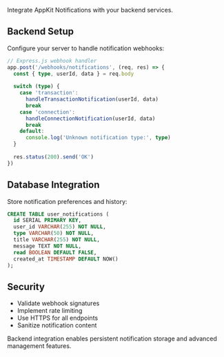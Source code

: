 Integrate AppKit Notifications with your backend services.

## Backend Setup

Configure your server to handle notification webhooks:

```ts
// Express.js webhook handler
app.post('/webhooks/notifications', (req, res) => {
  const { type, userId, data } = req.body
  
  switch (type) {
    case 'transaction':
      handleTransactionNotification(userId, data)
      break
    case 'connection':
      handleConnectionNotification(userId, data)
      break
    default:
      console.log('Unknown notification type:', type)
  }
  
  res.status(200).send('OK')
})
```

## Database Integration

Store notification preferences and history:

```sql
CREATE TABLE user_notifications (
  id SERIAL PRIMARY KEY,
  user_id VARCHAR(255) NOT NULL,
  type VARCHAR(50) NOT NULL,
  title VARCHAR(255) NOT NULL,
  message TEXT NOT NULL,
  read BOOLEAN DEFAULT FALSE,
  created_at TIMESTAMP DEFAULT NOW()
);
```

## Security

- Validate webhook signatures
- Implement rate limiting
- Use HTTPS for all endpoints
- Sanitize notification content

Backend integration enables persistent notification storage and advanced management features.
